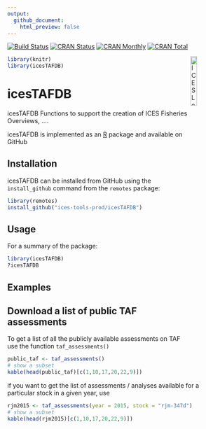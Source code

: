 ```yaml
---
output: 
  github_document:
    html_preview: false
---
```


[![Build Status](https://travis-ci.org/ices-tools-prod/icesTAFDB.svg?branch=devel)](https://travis-ci.org/ices-tools-prod/icesTAFDB)
[![CRAN Status](http://r-pkg.org/badges/version/icesTAFDB)](https://cran.r-project.org/package=icesTAFDB)
[![CRAN Monthly](http://cranlogs.r-pkg.org/badges/icesTAFDB)](https://cran.r-project.org/package=icesTAFDB)
[![CRAN Total](http://cranlogs.r-pkg.org/badges/grand-total/icesTAFDB)](https://cran.r-project.org/package=icesTAFDB)

[<img align="right" alt="ICES Logo" width="17%" height="17%" src="http://ices.dk/_layouts/15/1033/images/icesimg/iceslogo.png">](http://ices.dk)

```r
library(knitr)
library(icesTAFDB)
```

icesTAFDB
=======

icesTAFDB Functions to support the creation of ICES Fisheries Overviews, ....

icesTAFDB is implemented as an [R](https://www.r-project.org) package 
<!-- and available on [CRAN](https://cran.r-project.org/package=icesTAFDB). -->
and available on GitHub 

Installation
------------

icesTAFDB can be installed from GitHub using the `install_github` command from the
`remotes` package:

```R
library(remotes)
install_github("ices-tools-prod/icesTAFDB")
```

Usage
-----

For a summary of the package:

```R
library(icesTAFDB)
?icesTAFDB
```

Examples
--------

## Download a list of public TAF assessments

To get a list of all the publicly available assessments on TAF use the function `taf_assessments()`

```r
public_taf <- taf_assessments()
# show a subset
kable(head(public_taf)[c(1,10,17,20,22,9)])
```

if you want to get the list of assessments / analyses available for a particular stock in a given year, use

```r
rjm2015 <- taf_assessments(year = 2015, stock = "rjm-347d")
# show a subset
kable(head(rjm2015)[c(1,10,17,20,22,9)])
```
